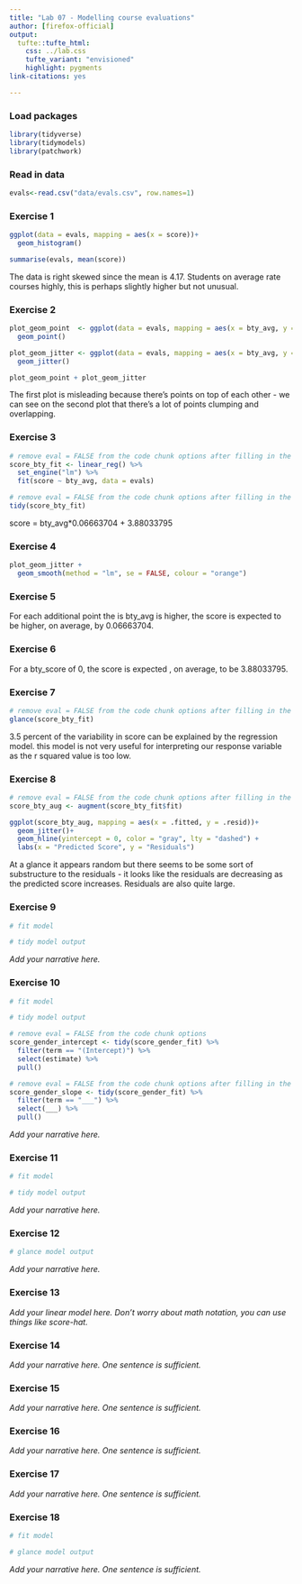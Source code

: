 ```yaml
---
title: "Lab 07 - Modelling course evaluations"
author: [firefox-official]
output: 
  tufte::tufte_html:
    css: ../lab.css
    tufte_variant: "envisioned"
    highlight: pygments
link-citations: yes

---
```


### Load packages 

```r
library(tidyverse)
library(tidymodels)
library(patchwork)
```

### Read in data

```r
evals<-read.csv("data/evals.csv", row.names=1)
```


### Exercise 1

```r
ggplot(data = evals, mapping = aes(x = score))+
  geom_histogram()

summarise(evals, mean(score))
```

The data is right skewed since the mean is 4.17. Students on average rate courses highly, this is perhaps slightly higher but not unusual.

### Exercise 2

```r

plot_geom_point  <- ggplot(data = evals, mapping = aes(x = bty_avg, y = score))+
  geom_point()

plot_geom_jitter <- ggplot(data = evals, mapping = aes(x = bty_avg, y = score))+
  geom_jitter()

plot_geom_point + plot_geom_jitter
```

The first plot is misleading because there's points on top of each other - we can see on the second plot that there's a lot of points clumping and overlapping. 

### Exercise 3

```r
# remove eval = FALSE from the code chunk options after filling in the blanks
score_bty_fit <- linear_reg() %>%
  set_engine("lm") %>%
  fit(score ~ bty_avg, data = evals)
```

```r
# remove eval = FALSE from the code chunk options after filling in the blanks
tidy(score_bty_fit)
```

score = bty_avg*0.06663704 + 3.88033795

### Exercise 4

```r
plot_geom_jitter +
  geom_smooth(method = "lm", se = FALSE, colour = "orange")
```

### Exercise 5

For each additional point the  is bty_avg is higher, the score is expected to be higher, on average,  by 0.06663704. 

### Exercise 6

For a bty_score of 0, the score is expected , on average, to be 3.88033795.

### Exercise 7

```r
# remove eval = FALSE from the code chunk options after filling in the blanks
glance(score_bty_fit)
```

3.5 percent of the variability in score can be explained by the regression model. this model is not very useful for interpreting our response variable as the r squared value is too low. 

### Exercise 8

```r
# remove eval = FALSE from the code chunk options after filling in the blanks
score_bty_aug <- augment(score_bty_fit$fit)

ggplot(score_bty_aug, mapping = aes(x = .fitted, y = .resid))+
  geom_jitter()+
  geom_hline(yintercept = 0, color = "gray", lty = "dashed") +
  labs(x = "Predicted Score", y = "Residuals")
```

At a glance it appears random but there seems to be some sort of substructure to the residuals - it looks like the residuals are decreasing as the predicted score increases. Residuals are also quite large.

### Exercise 9

```r
# fit model

# tidy model output
```

*Add your narrative here.*

### Exercise 10

```r
# fit model

# tidy model output
```

```r
# remove eval = FALSE from the code chunk options
score_gender_intercept <- tidy(score_gender_fit) %>% 
  filter(term == "(Intercept)") %>%
  select(estimate) %>%
  pull()
```

```r
# remove eval = FALSE from the code chunk options after filling in the blanks
score_gender_slope <- tidy(score_gender_fit) %>% 
  filter(term == "___") %>%
  select(___) %>%
  pull()
```

*Add your narrative here.*

### Exercise 11

```r
# fit model

# tidy model output
```

*Add your narrative here.*

### Exercise 12

```r
# glance model output
```

*Add your narrative here.*

### Exercise 13

*Add your linear model here. Don't worry about math notation, you can use things like score-hat.*

### Exercise 14

*Add your narrative here. One sentence is sufficient.*

### Exercise 15

*Add your narrative here. One sentence is sufficient.*

### Exercise 16

*Add your narrative here. One sentence is sufficient.*

### Exercise 17

*Add your narrative here. One sentence is sufficient.*

### Exercise 18

```r
# fit model

# glance model output
```

*Add your narrative here. One sentence is sufficient.*
